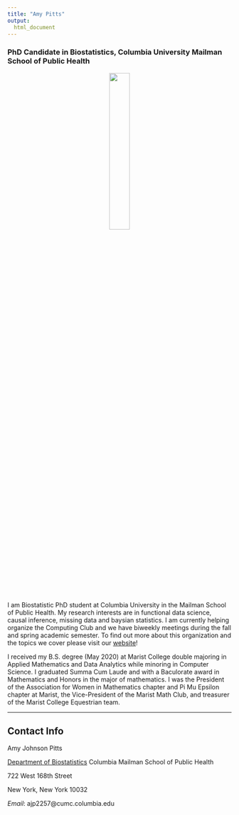 ```yaml
---
title: "Amy Pitts"
output: 
  html_document
---
```


### PhD Candidate in Biostatistics, Columbia University Mailman School of Public Health

<center>
  <img src="images/profile_pic.JPG" style="width:30%">
</center>



I am Biostatistic PhD student at Columbia University in the Mailman School of Public Health. My research interests are in functional data science, causal inference, missing data and baysian statistics.  I am currently helping organize the Computing Club and we have biweekly meetings during the fall and spring academic semester. To find out more about this organization and the topics we cover please visit our [website](http://cu-biostats-computing-club.org/)! 

I received my B.S. degree (May 2020) at Marist College double majoring in Applied Mathematics and Data Analytics while minoring in Computer Science. I graduated Summa Cum Laude and with a Baculorate award in Mathematics and Honors in the major of mathematics.   I was the President of the Association for Women in Mathematics chapter and Pi Mu Epsilon chapter at Marist, the Vice-President of the Marist Math Club, and treasurer of the Marist College Equestrian team.     

---

## Contact Info 
Amy Johnson Pitts 

[Department of Biostatistics](https://www.publichealth.columbia.edu/become-student/departments/biostatistics) Columbia Mailman School of Public Health

722 West 168th Street

New York, New York 10032

*Email*: ajp2257@cumc.columbia.edu


